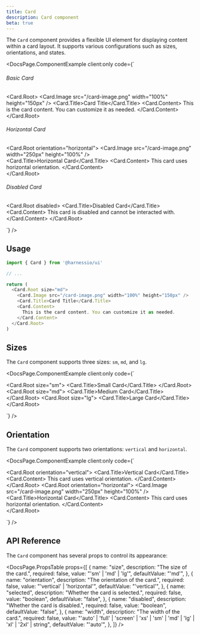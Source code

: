 ```yaml
---
title: Card
description: Card component
beta: true
---
```


The `Card` component provides a flexible UI element for displaying content within a card layout. It supports various configurations such as sizes, orientations, and states.


<DocsPage.ComponentExample
  client:only
  code={`<div className="flex flex-col gap-10">
    <div>
      <h6 className="font-semibold mb-2 text-center">Basic Card</h6>
      <Card.Root>
        <Card.Image src="/card-image.png" width="100%" height="150px" />
        <Card.Title>Card Title</Card.Title>
        <Card.Content>
          This is the card content. You can customize it as needed.
        </Card.Content>
      </Card.Root>
    </div>
    <div>
      <h6 className="font-semibold mb-2 text-center">Horizontal Card</h6>
      <Card.Root orientation="horizontal">
        <Card.Image src="/card-image.png" width="250px" height="100%" />
        <div>
          <Card.Title>Horizontal Card</Card.Title>
          <Card.Content>
            This card uses horizontal orientation.
          </Card.Content>
        </div>
      </Card.Root>
    </div>
    <div>
      <h6 className="font-semibold mb-2 text-center">Disabled Card</h6>
      <Card.Root disabled>
        <Card.Title>Disabled Card</Card.Title>
        <Card.Content>
          This card is disabled and cannot be interacted with.
        </Card.Content>
      </Card.Root>
    </div>
</div>`}
/>

## Usage

```typescript jsx
import { Card } from '@harnessio/ui'

// ...

return (
  <Card.Root size="md">
    <Card.Image src="/card-image.png" width="100%" height="150px" />
    <Card.Title>Card Title</Card.Title>
    <Card.Content>
      This is the card content. You can customize it as needed.
    </Card.Content>
  </Card.Root>
)
```

## Sizes

The `Card` component supports three sizes: `sm`, `md`, and `lg`.

<DocsPage.ComponentExample
  client:only
  code={`<div className="flex items-center gap-6">
    <Card.Root size="sm">
      <Card.Title>Small Card</Card.Title>
    </Card.Root>
    <Card.Root size="md">
      <Card.Title>Medium Card</Card.Title>
    </Card.Root>
    <Card.Root size="lg">
      <Card.Title>Large Card</Card.Title>
    </Card.Root>
</div>`}
/>

## Orientation

The `Card` component supports two orientations: `vertical` and `horizontal`.

<DocsPage.ComponentExample
  client:only
  code={`<div className="flex flex-col gap-6">
    <Card.Root orientation="vertical">
      <Card.Title>Vertical Card</Card.Title>
      <Card.Content>
        This card uses vertical orientation.
      </Card.Content>
    </Card.Root>
    <Card.Root orientation="horizontal">
      <Card.Image src="/card-image.png" width="250px" height="100%" />
      <div>
        <Card.Title>Horizontal Card</Card.Title>
        <Card.Content>
          This card uses horizontal orientation.
        </Card.Content>
      </div>
    </Card.Root>
</div>`}
/>

## API Reference

The `Card` component has several props to control its appearance:

<DocsPage.PropsTable
  props={[
    {
      name: "size",
      description: "The size of the card.",
      required: false,
      value: "'sm' | 'md' | 'lg'",
      defaultValue: "'md'",
    },
    {
      name: "orientation",
      description: "The orientation of the card.",
      required: false,
      value: "'vertical' | 'horizontal'",
      defaultValue: "'vertical'",
    },
    {
      name: "selected",
      description: "Whether the card is selected.",
      required: false,
      value: "boolean",
      defaultValue: "false",
    },
    {
      name: "disabled",
      description: "Whether the card is disabled.",
      required: false,
      value: "boolean",
      defaultValue: "false",
    },
    {
      name: "width",
      description: "The width of the card.",
      required: false,
      value:
        "'auto' | 'full' | 'screen' | 'xs' | 'sm' | 'md' | 'lg' | 'xl' | '2xl' | string",
      defaultValue: "'auto'",
    },
  ]}
/>
